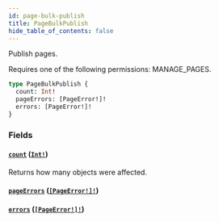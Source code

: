 ```yaml
---
id: page-bulk-publish
title: PageBulkPublish
hide_table_of_contents: false
---
```


Publish pages.

Requires one of the following permissions: MANAGE_PAGES.

```graphql
type PageBulkPublish {
  count: Int!
  pageErrors: [PageError!]!
  errors: [PageError!]!
}
```

### Fields

#### [`count`](#) ([`Int!`](../../../developer/api-reference/scalars/int))

Returns how many objects were affected.

#### [`pageErrors`](#) ([`[PageError!]!`](../../../developer/api-reference/objects/page-error))

#### [`errors`](#) ([`[PageError!]!`](../../../developer/api-reference/objects/page-error))
